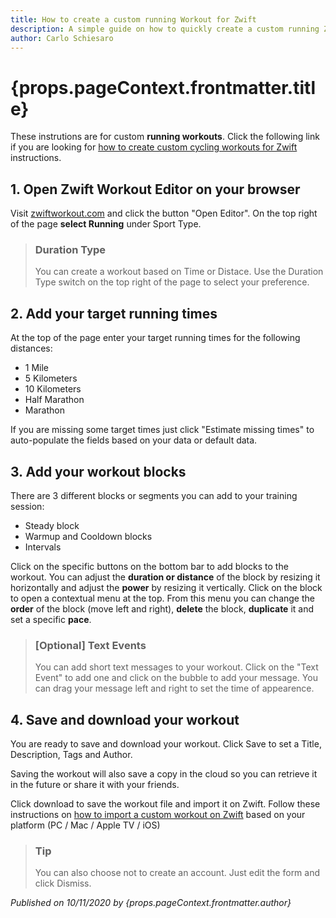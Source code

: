 ```yaml
---
title: How to create a custom running Workout for Zwift
description: A simple guide on how to quickly create a custom running ZWO file and run it on Zwift  
author: Carlo Schiesaro
---
```



<div className="post">

<BreadCrumbs title={props.pageContext.frontmatter.title}/>

<h1>{props.pageContext.frontmatter.title}</h1>

These instrutions are for custom **running workouts**. Click the following link if you are looking for [how to create custom cycling workouts for Zwift](/how-to-create-a-custom-cycling-workout-for-zwift) instructions.

## 1. Open Zwift Workout Editor on your browser

Visit <a target="blank" href="http://zwiftworkout.com">zwiftworkout.com</a> and click the button "Open Editor".
On the top right of the page **select Running** under Sport Type.

> ### Duration Type
> You can create a workout based on Time or Distace. Use the Duration Type switch on the top right of the page to select your preference.

## 2. Add your target running times

At the top of the page enter your target running times for the following distances:

- 1 Mile
- 5 Kilometers
- 10 Kilometers
- Half Marathon
- Marathon

If you are missing some target times just click "Estimate missing times" to auto-populate the fields based on your data or default data.

## 3. Add your workout blocks

There are 3 different blocks or segments you can add to your training session:

- Steady block
- Warmup and Cooldown blocks
- Intervals

Click on the specific buttons on the bottom bar to add blocks to the workout. You can adjust the **duration or distance** of the block by resizing it horizontally and adjust the **power** by resizing it vertically. 
Click on the block to open a contextual menu at the top. From this menu you can change the **order** of the block (move left and right), **delete** the block, **duplicate** it and set a specific **pace**.

> ### [Optional] Text Events
> You can add short text messages to your workout. Click on the "Text Event" to add one and click on the bubble to add your message. You can drag your message left and right to set the time of appearence.


## 4. Save and download your workout

You are ready to save and download your workout. Click Save to set a Title, Description, Tags and Author.

Saving the workout will also save a copy in the cloud so you can retrieve it in the future or share it with your friends.

Click download to save the workout file and import it on Zwift. Follow these instructions on [how to import a custom workout on Zwift](/how-to-import-a-custom-workout-on-zwift) based on your platform (PC / Mac / Apple TV / iOS)

> ### Tip
> You can also choose not to create an account. Just edit the form and click Dismiss.

<cite>Published on 10/11/2020 by {props.pageContext.frontmatter.author}</cite>

</div>
